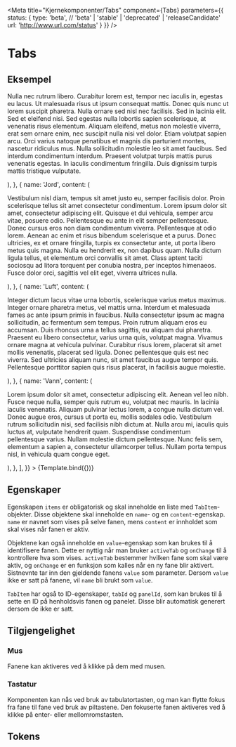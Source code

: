 
<Meta
    title="Kjernekomponenter/Tabs"
    component={Tabs}
    parameters={{
        status: {
            type: 'beta', // 'beta' | 'stable' | 'deprecated' | 'releaseCandidate'
            url: 'http://www.url.com/status'
        }
    }}
/>


# Tabs

<Beta />

## Eksempel

<Canvas>
    <Story
        name="Tabs"
        args={{
            items: [
                {
                    name: 'Ild',
                    content: (
                        <p>
                            Nulla nec rutrum libero. Curabitur lorem est, tempor nec iaculis in,
                            egestas eu lacus. Ut malesuada risus ut ipsum consequat mattis.
                            Donec quis nunc ut lorem suscipit pharetra. Nulla ornare sed nisl
                            nec facilisis. Sed in lacinia elit. Sed et eleifend nisi. Sed
                            egestas nulla lobortis sapien scelerisque, at venenatis risus
                            elementum. Aliquam eleifend, metus non molestie viverra, erat sem
                            ornare enim, nec suscipit nulla nisi vel dolor. Etiam volutpat
                            sapien arcu. Orci varius natoque penatibus et magnis dis parturient
                            montes, nascetur ridiculus mus. Nulla sollicitudin molestie leo sit
                            amet faucibus. Sed interdum condimentum interdum. Praesent volutpat
                            turpis mattis purus venenatis egestas. In iaculis condimentum
                            fringilla. Duis dignissim turpis mattis tristique vulputate.
                        </p>
                    ),
                },
                {
                    name: 'Jord',
                    content: (
                        <p>
                            Vestibulum nisl diam, tempus sit amet justo eu, semper facilisis
                            dolor. Proin scelerisque tellus sit amet consectetur condimentum.
                            Lorem ipsum dolor sit amet, consectetur adipiscing elit. Quisque et
                            dui vehicula, semper arcu vitae, posuere odio. Pellentesque eu ante
                            in elit semper pellentesque. Donec cursus eros non diam condimentum
                            viverra. Pellentesque at odio lorem. Aenean ac enim et risus
                            bibendum scelerisque et a purus. Donec ultricies, ex et ornare
                            fringilla, turpis ex consectetur ante, ut porta libero metus quis
                            magna. Nulla eu hendrerit ex, non dapibus quam. Nulla dictum ligula
                            tellus, et elementum orci convallis sit amet. Class aptent taciti
                            sociosqu ad litora torquent per conubia nostra, per inceptos
                            himenaeos. Fusce dolor orci, sagittis vel elit eget, viverra
                            ultrices nulla.
                        </p>
                    ),
                },
                {
                    name: 'Luft',
                    content: (
                        <p>
                            Integer dictum lacus vitae urna lobortis, scelerisque varius metus
                            maximus. Integer ornare pharetra metus, vel mattis urna. Interdum et
                            malesuada fames ac ante ipsum primis in faucibus. Nulla consectetur
                            ipsum ac magna sollicitudin, ac fermentum sem tempus. Proin rutrum
                            aliquam eros eu accumsan. Duis rhoncus urna a tellus sagittis, eu
                            aliquam dui pharetra. Praesent eu libero consectetur, varius urna
                            quis, volutpat magna. Vivamus ornare magna at vehicula pulvinar.
                            Curabitur risus lorem, placerat sit amet mollis venenatis, placerat
                            sed ligula. Donec pellentesque quis est nec viverra. Sed ultricies
                            aliquam nunc, sit amet faucibus augue tempor quis. Pellentesque
                            porttitor sapien quis risus placerat, in facilisis augue molestie.
                        </p>
                    ),
                },
                {
                    name: 'Vann',
                    content: (
                        <p>
                            Lorem ipsum dolor sit amet, consectetur adipiscing elit. Aenean vel
                            leo nibh. Fusce neque nulla, semper quis rutrum eu, volutpat nec
                            mauris. In lacinia iaculis venenatis. Aliquam pulvinar lectus lorem,
                            a congue nulla dictum vel. Donec augue eros, cursus ut porta eu,
                            mollis sodales odio. Vestibulum rutrum sollicitudin nisi, sed
                            facilisis nibh dictum at. Nulla arcu mi, iaculis quis luctus at,
                            vulputate hendrerit quam. Suspendisse condimentum pellentesque
                            varius. Nullam molestie dictum pellentesque. Nunc felis sem,
                            elementum a sapien a, consectetur ullamcorper tellus. Nullam porta
                            tempus nisl, in vehicula quam congue eget.
                        </p>
                    ),
                },
            ],
        }}
    >
        {Template.bind({})}
    </Story>
</Canvas>

## Egenskaper

Egenskapen `items` er obligatorisk og skal inneholde en liste med `TabItem`-objekter.
Disse objektene skal inneholde en `name`- og en `content`-egenskap.
`name` er navnet som vises på selve fanen, mens `content` er innholdet som skal vises når fanen er aktiv.

Objektene kan også inneholde en `value`-egenskap som kan brukes til å identifisere fanen.
Dette er nyttig når man bruker `activeTab` og `onChange` til å kontrollere hva som vises.
`activeTab` bestemmer hvilken fane som skal være aktiv, og `onChange` er en funksjon som kalles når en ny fane blir aktivert.
Sistnevnte tar inn den gjeldende fanens `value` som parameter.
Dersom `value` ikke er satt på fanene, vil `name` bli brukt som `value`.

`TabItem` har også to ID-egenskaper, `tabId` og `panelId`, som kan brukes til å sette en ID på henholdsvis fanen og panelet.
Disse blir automatisk generert dersom de ikke er satt.

<ArgsTable of={Tabs} />

## Tilgjengelighet

### Mus
Fanene kan aktiveres ved å klikke på dem med musen.

### Tastatur
Komponenten kan nås ved bruk av tabulatortasten, og man kan flytte fokus fra fane til fane ved bruk av piltastene.
Den fokuserte fanen aktiveres ved å klikke på enter- eller mellomromstasten.

## Tokens
<TokensTable
    jsonKey='component.tabs'
    componentName='tabs'
    showPreview={false}
    description
/>